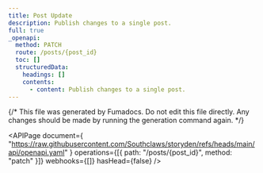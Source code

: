 ```yaml
---
title: Post Update
description: Publish changes to a single post.
full: true
_openapi:
  method: PATCH
  route: /posts/{post_id}
  toc: []
  structuredData:
    headings: []
    contents:
      - content: Publish changes to a single post.
---
```


{/* This file was generated by Fumadocs. Do not edit this file directly. Any changes should be made by running the generation command again. */}

<APIPage
  document={
    "https://raw.githubusercontent.com/Southclaws/storyden/refs/heads/main/api/openapi.yaml"
  }
  operations={[{ path: "/posts/{post_id}", method: "patch" }]}
  webhooks={[]}
  hasHead={false}
/>
